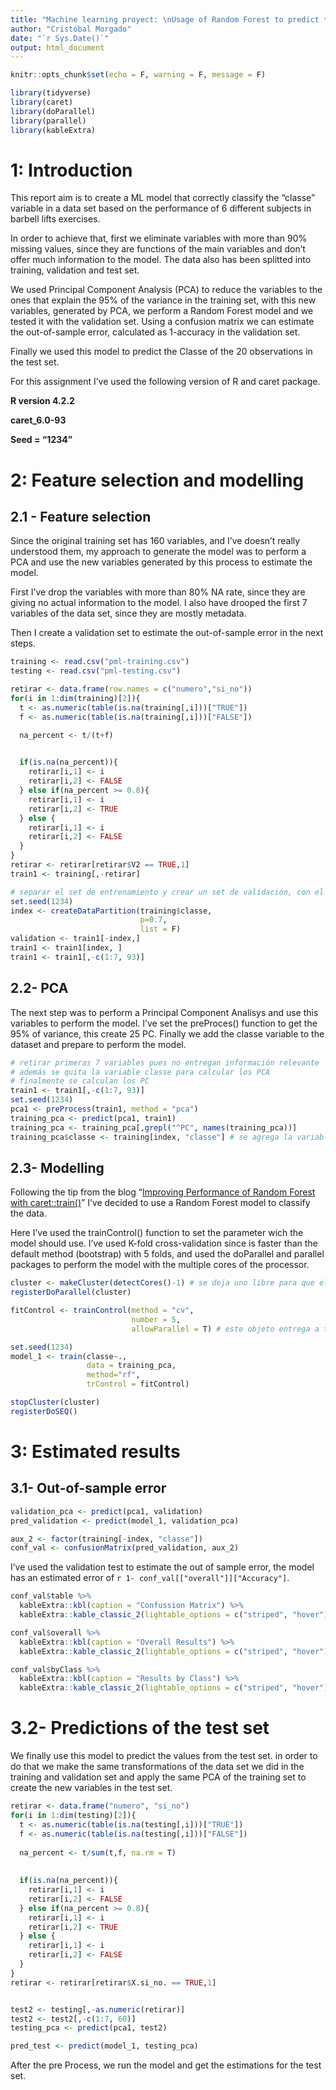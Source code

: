 ```yaml
---
title: "Machine learning proyect: \nUsage of Random Forest to predict the classe variable with PCA"
author: "Cristóbal Morgado"
date: "`r Sys.Date()`"
output: html_document
---
```


```r
knitr::opts_chunk$set(echo = F, warning = F, message = F)
```

```r
library(tidyverse)
library(caret)
library(doParallel)
library(parallel)
library(kableExtra)
```

# 1: Introduction

This report aim is to create a ML model that correctly classify the "classe" variable in a data set based on the performance of 6 different subjects in barbell lifts exercises.

In order to achieve that, first we eliminate variables with more than 90% missing values, since they are functions of the main variables and don't offer much information to the model. The data also has been splitted into training, validation and test set.

We used Principal Component Analysis (PCA) to reduce the variables to the ones that explain the 95% of the variance in the training set, with this new variables, generated by PCA, we perform a Random Forest model and we tested it with the validation set. Using a confusion matrix we can estimate the out-of-sample error, calculated as 1-accuracy in the validation set.

Finally we used this model to predict the Classe of the 20 observations in the test set.

For this assignment I've used the following version of R and caret package.

**R version 4.2.2 **

**caret_6.0-93 **

**Seed = "1234"**

# 2: Feature selection and modelling

## 2.1 - Feature selection
Since the original training set has 160 variables, and I've doesn't really understood them, my approach to generate the model was to perform a PCA and use the new variables generated by this process to estimate the model. 

First I've drop the variables with more than 80% NA rate, since they are giving no actual information to the model. I also have drooped the first 7 variables of the data set, since they are mostly metadata.

Then I create a validation set to estimate the out-of-sample error in the next steps. 

```r
training <- read.csv("pml-training.csv")
testing <- read.csv("pml-testing.csv")

retirar <- data.frame(row.names = c("numero","si_no"))
for(i in 1:dim(training)[2]){
  t <- as.numeric(table(is.na(training[,i]))["TRUE"])
  f <- as.numeric(table(is.na(training[,i]))["FALSE"])

  na_percent <- t/(t+f)
  

  if(is.na(na_percent)){
    retirar[i,1] <- i
    retirar[i,2] <- FALSE
  } else if(na_percent >= 0.8){
    retirar[i,1] <- i
    retirar[i,2] <- TRUE
  } else {
    retirar[i,1] <- i
    retirar[i,2] <- FALSE
  }
}
retirar <- retirar[retirar$V2 == TRUE,1]
train1 <- training[,-retirar]

# separar el set de entrenamiento y crear un set de validación, con el objetivo de obtener un estimado del error fuera de la muestra
set.seed(1234)
index <- createDataPartition(training$classe,
                             p=0.7,
                             list = F)
validation <- train1[-index,]
train1 <- train1[index, ]
train1 <- train1[,-c(1:7, 93)]
```

## 2.2- PCA

The next step was to perform a Principal Component Analisys and use this variables to perform the model. I've set the preProces() function to get the 95% of variance, this create 25 PC. Finally we add the classe variable to the dataset and prepare to perform the model.
```r
# retirar primeras 7 variables pues no entregan información relevante
# además se quita la variable classe para calcular los PCA
# finalmente se calculan los PC
train1 <- train1[,-c(1:7, 93)]
set.seed(1234)
pca1 <- preProcess(train1, method = "pca")
training_pca <- predict(pca1, train1)
training_pca <- training_pca[,grepl("^PC", names(training_pca))]
training_pca$classe <- training[index, "classe"] # se agrega la variable dependiente
```

## 2.3- Modelling

Following the tip from the blog "[ Improving Performance of Random Forest with caret::train()](https://github.com/lgreski/datasciencectacontent/blob/master/markdown/pml-randomForestPerformance.md)" I've decided to use a Random Forest model to classify the data. 

Here I've used the trainControl() function to set the parameter wich the model should use. I've used K-fold cross-validation since is faster than the default method (bootstrap) with 5 folds, and used the doParallel and parallel packages to perform the model with the multiple cores of the processor. 

```r
cluster <- makeCluster(detectCores()-1) # se deja uno libre para que el computador funcione
registerDoParallel(cluster)

fitControl <- trainControl(method = "cv",
                           number = 5,
                           allowParallel = T) # este objeto entrega a train() las preferencias con que debe calcular el modelo

set.seed(1234)
model_1 <- train(classe~.,
                 data = training_pca,
                 method="rf",
                 trControl = fitControl)

stopCluster(cluster)
registerDoSEQ() 
```

# 3: Estimated results
## 3.1- Out-of-sample error

```r
validation_pca <- predict(pca1, validation)
pred_validation <- predict(model_1, validation_pca)

aux_2 <- factor(training[-index, "classe"])
conf_val <- confusionMatrix(pred_validation, aux_2)
```
I've used the validation test to estimate the out of sample error, the model has an estimated error of `r 1- conf_val[["overall"]]["Accuracy"]`.

```r
conf_val$table %>% 
  kableExtra::kbl(caption = "Confussion Matrix") %>% 
  kableExtra::kable_classic_2(lightable_options = c("striped", "hover"))
```

```r

conf_val$overall %>% 
  kableExtra::kbl(caption = "Overall Results") %>% 
  kableExtra::kable_classic_2(lightable_options = c("striped", "hover"))
```

```r
conf_val$byClass %>% 
  kableExtra::kbl(caption = "Results by Class") %>% 
  kableExtra::kable_classic_2(lightable_options = c("striped", "hover"))
```


# 3.2- Predictions of the test set
We finally use this model to predict the values from the test set. in order to do that we make the same transformations of the data set we did in the training and validation set and apply the same PCA of the training set to create the new variables in the test set.  
```r
retirar <- data.frame("numero", "si_no")
for(i in 1:dim(testing)[2]){
  t <- as.numeric(table(is.na(testing[,i]))["TRUE"])
  f <- as.numeric(table(is.na(testing[,i]))["FALSE"])
  
  na_percent <- t/sum(t,f, na.rm = T)
  
  
  if(is.na(na_percent)){
    retirar[i,1] <- i
    retirar[i,2] <- FALSE
  } else if(na_percent >= 0.8){
    retirar[i,1] <- i
    retirar[i,2] <- TRUE
  } else {
    retirar[i,1] <- i
    retirar[i,2] <- FALSE
  }
}
retirar <- retirar[retirar$X.si_no. == TRUE,1]


test2 <- testing[,-as.numeric(retirar)]
test2 <- test2[,-c(1:7, 60)]
testing_pca <- predict(pca1, test2)

pred_test <- predict(model_1, testing_pca)
```

After the pre Process, we run the model and get the estimations for the test set.

